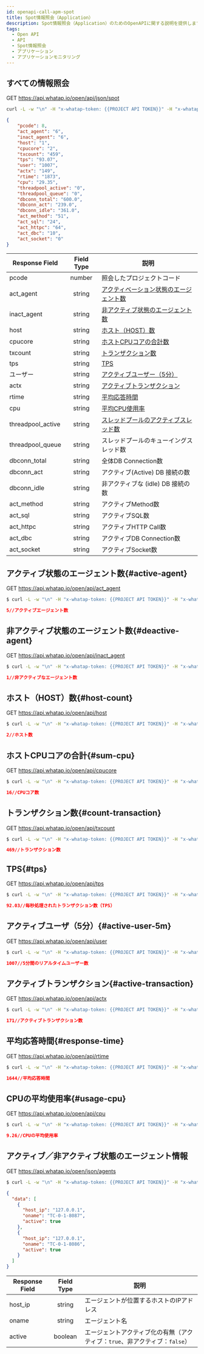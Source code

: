 ```yaml
---
id: openapi-call-apm-spot
title: Spot情報照会（Application）
description: Spot情報照会（Application）のためのOpenAPIに関する説明を提供します。
tags:
  - Open API
  - API
  - Spot情報照会
  - アプリケーション
  - アプリケーションモニタリング
---
```


## すべての情報照会

<span class='apitype'>GET</span> https://api.whatap.io/open/api/json/spot

```bash title='command'
curl -L -w "\n" -H "x-whatap-token: {{PROJECT API TOKEN}}" -H "x-whatap-pcode: {{projectCode}}" "https://api.whatap.io/open/api/json/spot"
```

```json title='response'
{
    "pcode": 8,
    "act_agent": "6",
    "inact_agent": "6",
    "host": "1",
    "cpucore": "2",
    "txcount": "459",
    "tps": "93.07",
    "user": "1007",
    "actx": "149",
    "rtime": "1873",
    "cpu": "29.35",
    "threadpool_active": "0",
    "threadpool_queue": "0",
    "dbconn_total": "600.0",
    "dbconn_act": "239.0",
    "dbconn_idle": "361.0",
    "act_method": "51",
    "act_sql": "24",
    "act_httpc": "64",
    "act_dbc": "10",
    "act_socket": "0"
}
```

| Response Field    |            Field Type           | 説明                                      |
| ----------------- | :-----------------------------: | --------------------------------------- |
| pcode             | <span class='api'>number</span> | 照会したプロジェクトコード                           |
| act_agent         | <span class='api'>string</span> | [アクティベーション状態のエージェント数](#active-agent)    |
| inact_agent       | <span class='api'>string</span> | [非アクティブ状態のエージェント数](#deactive-agent)     |
| host              | <span class='api'>string</span> | [ホスト（HOST）数](#host-count)               |
| cpucore           | <span class='api'>string</span> | [ホストCPUコアの合計数](#sum-cpu)                |
| txcount           | <span class='api'>string</span> | [トランザクション数](#count-transaction)         |
| tps               | <span class='api'>string</span> | [TPS](#tps)                             |
| ユーザー              | <span class='api'>string</span> | [アクティブユーザー（5分）](#active-user-5m)        |
| actx              | <span class='api'>string</span> | [アクティブトランザクション](#active-transaction)    |
| rtime             | <span class='api'>string</span> | [平均応答時間](#response-time)                |
| cpu               | <span class='api'>string</span> | [平均CPU使用率](#usage-cpu)                  |
| threadpool_active | <span class='api'>string</span> | [スレッドプールのアクティブスレッド数](#count-threadpool) |
| threadpool_queue  | <span class='api'>string</span> | スレッドプールのキューイングスレッド数                     |
| dbconn_total      | <span class='api'>string</span> | 全体DB Connection数                        |
| dbconn_act        | <span class='api'>string</span> | アクティブ(Active) DB 接続の数                   |
| dbconn_idle       | <span class='api'>string</span> | 非アクティブな (idle) DB 接続の数                  |
| act_method        | <span class='api'>string</span> | アクティブMethod数                            |
| act_sql           | <span class='api'>string</span> | アクティブSQL数                               |
| act_httpc         | <span class='api'>string</span> | アクティブHTTP Call数                         |
| act_dbc           | <span class='api'>string</span> | アクティブDB Connection数                     |
| act_socket        | <span class='api'>string</span> | アクティブSocket数                            |

## アクティブ状態のエージェント数{#active-agent}

<span class='apitype'>GET</span> https://api.whatap.io/open/api/act_agent

```bash title='command'
$ curl -L -w "\n" -H "x-whatap-token: {{PROJECT API TOKEN}}" -H "x-whatap-pcode: {{projectCode}}" "https://api.whatap.io/open/api/act_agent"
```

```json title='response'
5//アクティブエージェント数
```

## 非アクティブ状態のエージェント数{#deactive-agent}

<span class='apitype'>GET</span> https://api.whatap.io/open/api/inact_agent

```bash title='command'
$ curl -L -w "\n" -H "x-whatap-token: {{PROJECT API TOKEN}}" -H "x-whatap-pcode: {{projectCode}}" "https://api.whatap.io/open/api/inact_agent"
```

```json title='response'
1//非アクティブなエージェント数
```

## ホスト（HOST）数{#host-count}

<span class='apitype'>GET</span> https://api.whatap.io/open/api/host

```bash title='command'
$ curl -L -w "\n" -H "x-whatap-token: {{PROJECT API TOKEN}}" -H "x-whatap-pcode: {{projectCode}}" "https://api.whatap.io/open/api/host"
```

```json title='response'
2//ホスト数
```

## ホストCPUコアの合計{#sum-cpu}

<span class='apitype'>GET</span> https://api.whatap.io/open/api/cpucore

```bash title='command'
$ curl -L -w "\n" -H "x-whatap-token: {{PROJECT API TOKEN}}" -H "x-whatap-pcode: {{projectCode}}" "https://api.whatap.io/open/api/cpucore"
```

```json title='response'
16//CPUコア数
```

## トランザクション数{#count-transaction}

<span class='apitype'>GET</span> https://api.whatap.io/open/api/txcount

```bash title='command'
$ curl -L -w "\n" -H "x-whatap-token: {{PROJECT API TOKEN}}" -H "x-whatap-pcode: {{projectCode}}" "https://api.whatap.io/open/api/txcount"
```

```json title='response'
469//トランザクション数
```

## TPS{#tps}

<span class='apitype'>GET</span> https://api.whatap.io/open/api/tps

```bash title='command'
$ curl -L -w "\n" -H "x-whatap-token: {{PROJECT API TOKEN}}" -H "x-whatap-pcode: {{projectCode}}" "https://api.whatap.io/open/api/tps"
```

```json title='response'
92.03//毎秒処理されたトランザクション数（TPS）
```

## アクティブユーザ（5分）{#active-user-5m}

<span class='apitype'>GET</span> https://api.whatap.io/open/api/user

```bash title='command'
$ curl -L -w "\n" -H "x-whatap-token: {{PROJECT API TOKEN}}" -H "x-whatap-pcode: {{projectCode}}" "https://api.whatap.io/open/api/user"
```

```json title='response'
1007//5分間のリアルタイムユーザー数
```

## アクティブトランザクション{#active-transaction}

<span class='apitype'>GET</span> https://api.whatap.io/open/api/actx

```bash title='command'
$ curl -L -w "\n" -H "x-whatap-token: {{PROJECT API TOKEN}}" -H "x-whatap-pcode: {{projectCode}}" "https://api.whatap.io/open/api/actx"
```

```json title='response'
171//アクティブトランザクション数
```

## 平均応答時間{#response-time}

<span class='apitype'>GET</span> https://api.whatap.io/open/api/rtime

```bash title='command'
$ curl -L -w "\n" -H "x-whatap-token: {{PROJECT API TOKEN}}" -H "x-whatap-pcode: {{projectCode}}" "https://api.whatap.io/open/api/rtime"
```

```json title='response'
1644//平均応答時間
```

## CPUの平均使用率{#usage-cpu}

<span class='apitype'>GET</span> https://api.whatap.io/open/api/cpu

```bash title='command'
$ curl -L -w "\n" -H "x-whatap-token: {{PROJECT API TOKEN}}" -H "x-whatap-pcode: {{projectCode}}" "https://api.whatap.io/open/api/cpu"
```

```json title='response'
9.26//CPUの平均使用率
```

## アクティブ／非アクティブ状態のエージェント情報

<span class='apitype'>GET</span> https://api.whatap.io/open/json/agents

```bash title='command'
$ curl -L -w "\n" -H "x-whatap-token: {{PROJECT API TOKEN}}" -H "x-whatap-pcode: {{projectCode}}" "https://api.whatap.io/open/json/agents"
```

```json title='response'
{
  "data": [
    {
      "host_ip": "127.0.0.1",
      "oname": "TC-0-1-8087",
      "active": true
    },
    {
      "host_ip": "127.0.0.1",
      "oname": "TC-0-1-8086",
      "active": true
    }
  ]
}
```

| Response Field |       Field Type                 | 説明                                                       |
| -------------- | :------------------------------: | -------------------------------------------------------- |
| host_ip        |  <span class='api'>string</span> | エージェントが位置するホストのIPアドレス                                    |
| oname          |  <span class='api'>string</span> | エージェント名                                                  |
| active         | <span class='api'>boolean</span> | エージェントアクティブ化の有無（アクティブ：`true`、非アクティブ：`false`）             |

